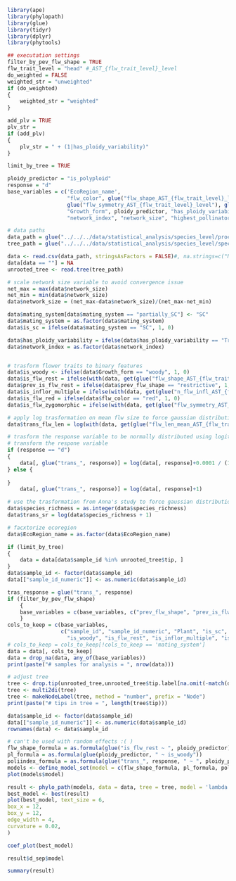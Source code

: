 ```r
library(ape)
library(phylopath)
library(glue)
library(tidyr)
library(dplyr)
library(phytools)
```


```r
## executation settings
filter_by_pev_flw_shape = TRUE
flw_trait_level = "head" #_AST_{flw_trait_level}_level
do_weighted = FALSE
weighted_str = "unweighted" 
if (do_weighted)
{
    weighted_str = "weighted" 
}

add_plv = TRUE
plv_str = 
if (add_plv)
{
    plv_str = " + (1|has_ploidy_variability)"
}

limit_by_tree = TRUE

ploidy_predictor = "is_polyploid"
response = "d"
base_variables = c('EcoRegion_name',
                   "flw_color", glue("flw_shape_AST_{flw_trait_level}_level"),  glue("n_flw_infl_AST_{flw_trait_level}_level"), 
                   glue("flw_symmetry_AST_{flw_trait_level}_level"), glue("flw_len_mean_AST_{flw_trait_level}_level"),
                   "Growth_form", ploidy_predictor, "has_ploidy_variability",
                   "network_index", "network_size", "highest_pollinator_rank_index", response)

# data paths
data_path = glue("../../../data/statistical_analysis/species_level/processed_features_with_ploidy_classification_on_{weighted_str}_networks.csv")
tree_path = glue("../../../data/statistical_analysis/species_level/species_tree_on_{weighted_str}_networks.nwk")
```

```r
data <- read.csv(data_path, stringsAsFactors = FALSE)#, na.strings=c("NA", "N/A", ))
data[data == ""] = NA
unrooted_tree <- read.tree(tree_path)

# scale network size variable to avoid convergence issue
net_max = max(data$network_size)
net_min = min(data$network_size) 
data$network_size = (net_max-data$network_size)/(net_max-net_min)

data$mating_system[data$mating_system == "partially_SC"] <- "SC"
data$mating_system = as.factor(data$mating_system)
data$is_sc = ifelse(data$mating_system == "SC", 1, 0)

data$has_ploidy_variability = ifelse(data$has_ploidy_variability == "True", 1, 0)
data$network_index = as.factor(data$network_index)


# trasform flower traits to binary features
data$is_woody <- ifelse(data$Growth_form == "woody", 1, 0)
data$is_flw_rest = ifelse(with(data, get(glue("flw_shape_AST_{flw_trait_level}_level"))) == "restrictive", 1, 0)
data$prev_is_flw_rest = ifelse(data$prev_flw_shape == "restrictive", 1, 0)
data$is_inflor_multiple = ifelse(with(data, get(glue("n_flw_infl_AST_{flw_trait_level}_level"))) == "multiple", 1, 0)
data$is_flw_red = ifelse(data$flw_color == "red", 1, 0)
data$is_flw_zygomorphic = ifelse(with(data, get(glue("flw_symmetry_AST_{flw_trait_level}_level"))) == "zygomorphic", 1, 0)

# apply log trasformation on mean flw size to force gaussian distribution
data$trans_flw_len = log(with(data, get(glue("flw_len_mean_AST_{flw_trait_level}_level"))) + 1)

# trasform the response variable to be normally distributed using logit trasformation with small shift of values so that we don't have inf values
# transform the respone variable
if (response == "d")
{
    data[, glue("trans_", response)] = log(data[, response]+0.0001 / (1.0001 - (data[, response])))
} else {
    
}
    data[, glue("trans_", response)] = log(data[, response]+1)

# use the trasformation from Anna's study to force gaussian distribution: scale up by 1 unit and then log transform
data$species_richness = as.integer(data$species_richness)
data$trans_sr = log(data$species_richness + 1)

# facxtorize ecoregion
data$EcoRegion_name = as.factor(data$EcoRegion_name)

if (limit_by_tree)
{
    data = data[data$sample_id %in% unrooted_tree$tip, ]
}
data$sample_id <- factor(data$sample_id)
data[["sample_id_numeric"]] <- as.numeric(data$sample_id)

tras_response = glue("trans_", response)
if (filter_by_pev_flw_shape)
    {
    base_variables = c(base_variables, c("prev_flw_shape", "prev_is_flw_rest"))
    }
cols_to_keep = c(base_variables, 
                 c("sample_id", "sample_id_numeric", "Plant", "is_sc", "mating_system",
                   "is_woody", "is_flw_rest", "is_inflor_multiple", "is_flw_red", "is_flw_zygomorphic", "trans_flw_len", tras_response))
# cols_to_keep = cols_to_keep[!cols_to_keep == 'mating_system']
data = data[, cols_to_keep]
data = drop_na(data, any_of(base_variables))
print(paste("# samples for analysis = ", nrow(data)))

# adjust tree
tree <- drop.tip(unrooted_tree,unrooted_tree$tip.label[na.omit(-match(data$sample_id, unrooted_tree$tip.label))])
tree <- multi2di(tree)
tree <- makeNodeLabel(tree, method = "number", prefix = "Node")
print(paste("# tips in tree = ", length(tree$tip)))

data$sample_id <- factor(data$sample_id)
data[["sample_id_numeric"]] <- as.numeric(data$sample_id)
rownames(data) <- data$sample_id


```

```r
# can't be used with random effects :( )
flw_shape_formula = as.formula(glue("is_flw_rest ~ ", ploidy_predictor))
pl_formula = as.formula(glue(ploidy_predictor, " ~ is_woody"))
poliindex_formula = as.formula(glue("trans_", response, " ~ ", ploidy_predictor, " + is_woody + is_flw_rest"))
models <- define_model_set(model = c(flw_shape_formula, pl_formula, poliindex_formula))
plot(models$model)

```


```r
result <- phylo_path(models, data = data, tree = tree, model = 'lambda')
best_model <- best(result)
plot(best_model, text_size = 6,
box_x = 12,
box_y = 12,
edge_width = 4,
curvature = 0.02,
)
```


```r
coef_plot(best_model)
```

```r
result$d_sep$model
```


```r
summary(result)
```

